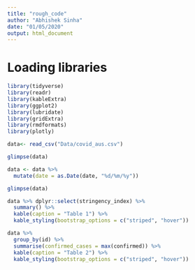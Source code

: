 ```yaml
---
title: "rough_code"
author: "Abhishek Sinha"
date: "01/05/2020"
output: html_document
---
```


# Loading libraries

```r
library(tidyverse)
library(readr)
library(kableExtra)
library(ggplot2)
library(lubridate)
library(gridExtra)
library(rmdformats)
library(plotly)
```

```r
data<- read_csv("Data/covid_aus.csv")
```

```r
glimpse(data)
```

```r
data <- data %>% 
  mutate(date = as.Date(date, "%d/%m/%y"))

glimpse(data)
```

```r
data %>% dplyr::select(stringency_index) %>%
  summary() %>%
  kable(caption = "Table 1") %>%
  kable_styling(bootstrap_options = c("striped", "hover"))
```

```r
data %>%
  group_by(id) %>%
  summarise(confirmed_cases = max(confirmed)) %>%
  kable(caption = "Table 2") %>%
  kable_styling(bootstrap_options = c("striped", "hover"))
```